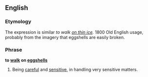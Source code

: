 ==English==

===Etymology===
The expression is similar ''to walk [[on thin ice]].'' 1800 Old English usage, probably from the imagery that eggshells are easily broken.

===Phrase===
'''to [[walk]] on [[eggshells]]'''

# {{idiom}} Being [[careful]] and [[sensitive]], in handling very sensitive matters.